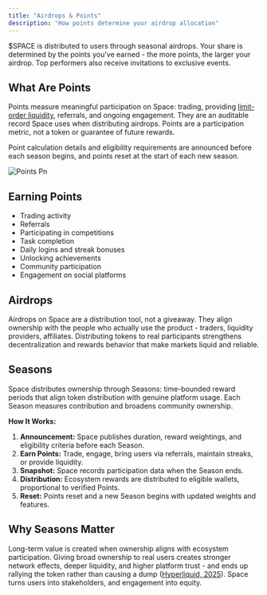 ```yaml
---
title: "Airdrops & Points"
description: "How points determine your airdrop allocation"
---
```


\$SPACE is distributed to users through seasonal airdrops. Your share is determined by the points you've earned - the more points, the larger your airdrop. Top performers also receive invitations to exclusive events.

## What Are Points

Points measure meaningful participation on Space: trading, providing [limit-order liquidity](/features/rewards), referrals, and ongoing engagement. They are an auditable record Space uses when distributing airdrops. Points are a participation metric, not a token or guarantee of future rewards.

Point calculation details and eligibility requirements are announced before each season begins, and points reset at the start of each new season.

![Points Pn](/images/points.png)

## Earning Points

- Trading activity
- Referrals
- Participating in competitions
- Task completion
- Daily logins and streak bonuses
- Unlocking achievements
- Community participation
- Engagement on social platforms

## Airdrops

Airdrops on Space are a distribution tool, not a giveaway. They align ownership with the people who actually use the product - traders, liquidity providers, affiliates. Distributing tokens to real participants strengthens decentralization and rewards behavior that make markets liquid and reliable.

## Seasons

Space distributes ownership through Seasons: time-bounded reward periods that align token distribution with genuine platform usage. Each Season measures contribution and broadens community ownership.

**How It Works:**

1. **Announcement:** Space publishes duration, reward weightings, and eligibility criteria before each Season.
2. **Earn Points:** Trade, engage, bring users via referrals, maintain streaks, or provide liquidity.
3. **Snapshot:** Space records participation data when the Season ends.
4. **Distribution:** Ecosystem rewards are distributed to eligible wallets, proportional to verified Points.
5. **Reset:** Points reset and a new Season begins with updated weights and features.

## Why Seasons Matter

Long-term value is created when ownership aligns with ecosystem participation. Giving broad ownership to real users creates stronger network effects, deeper liquidity, and higher platform trust - and ends up rallying the token rather than causing a dump ([Hyperliquid, 2025](https://nodescience.medium.com/ultimate-guide-on-hyperliquid-season-2-07-19-updated-bb16870f4d98)). Space turns users into stakeholders, and engagement into equity.